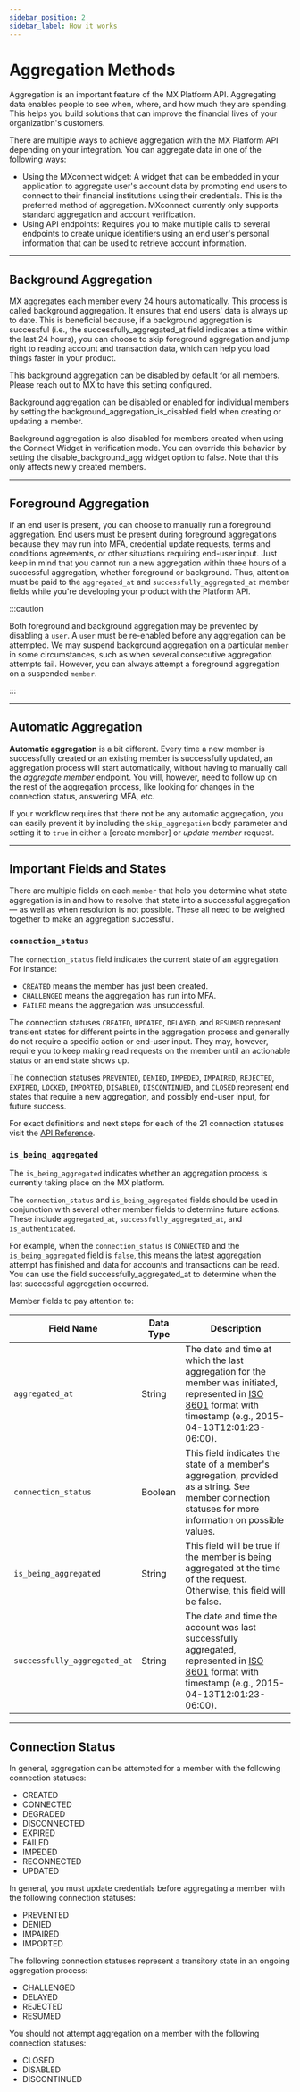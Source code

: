 ```yaml
---
sidebar_position: 2
sidebar_label: How it works
---
```


# Aggregation Methods

Aggregation is an important feature of the MX Platform API. Aggregating data enables people to see when, where, and how much they are spending. This helps you build solutions that can improve the financial lives of your organization's customers.

There are multiple ways to achieve aggregation with the MX Platform API depending on your integration. You can aggregate data in one of the following ways:

- Using the MXconnect widget: A widget that can be embedded in your application to aggregate user's account data by prompting end users to connect to their financial institutions using their credentials. This is the preferred method of aggregation. MXconnect currently only supports standard aggregation and account verification.
- Using API endpoints: Requires you to make multiple calls to several endpoints to create unique identifiers using an end user's personal information that can be used to retrieve account information.

---

## Background Aggregation

MX aggregates each member every 24 hours automatically. This process is called background aggregation. It ensures that end users' data is always up to date. This is beneficial because, if a background aggregation is successful (i.e., the successfully_aggregated_at field indicates a time within the last 24 hours), you can choose to skip foreground aggregation and jump right to reading account and transaction data, which can help you load things faster in your product.

This background aggregation can be disabled by default for all members. Please reach out to MX to have this setting configured.

Background aggregation can be disabled or enabled for individual members by setting the background_aggregation_is_disabled field when creating or updating a member.

Background aggregation is also disabled for members created when using the Connect Widget in verification mode. You can override this behavior by setting the disable_background_agg widget option to false. Note that this only affects newly created members.

---

## Foreground Aggregation

If an end user is present, you can choose to manually run a foreground aggregation. End users must be present during foreground aggregations because they may run into MFA, credential update requests, terms and conditions agreements, or other situations requiring end-user input. Just keep in mind that you cannot run a new aggregation within three hours of a successful aggregation, whether foreground or background. Thus, attention must be paid to the `aggregated_at` and `successfully_aggregated_at` member fields while you're developing your product with the Platform API.

:::caution

Both foreground and background aggregation may be prevented by disabling a `user`. A `user` must be re-enabled before any aggregation can be attempted. We may suspend background aggregation on a particular `member` in some circumstances, such as when several consecutive aggregation attempts fail. However, you can always attempt a foreground aggregation on a suspended `member`.

:::

---

## Automatic Aggregation

**Automatic aggregation** is a bit different. Every time a new member is successfully created or an existing member is successfully updated, an aggregation process will start automatically, without having to manually call the *aggregate member* endpoint. You will, however, need to follow up on the rest of the aggregation process, like looking for changes in the connection status, answering MFA, etc.

If your workflow requires that there not be any automatic aggregation, you can easily prevent it by including the `skip_aggregation` body parameter and setting it to `true` in either a [create member] or *update member* request.

---

## Important Fields and States

There are multiple fields on each `member` that help you determine what state aggregation is in and how to resolve that state into a successful aggregation — as well as when resolution is not possible. These all need to be weighed together to make an aggregation successful.

### `connection_status`

The `connection_status` field indicates the current state of an aggregation. For instance:

- `CREATED` means the member has just been created.
- `CHALLENGED` means the aggregation has run into MFA.
- `FAILED` means the aggregation was unsuccessful.

The connection statuses `CREATED`, `UPDATED`, `DELAYED`, and `RESUMED` represent transient states for different points in the aggregation process and generally do not require a specific action or end-user input. They may, however, require you to keep making read requests on the member until an actionable status or an end state shows up.

The connection statuses `PREVENTED`, `DENIED`, `IMPEDED`, `IMPAIRED`, `REJECTED`, `EXPIRED`, `LOCKED`, `IMPORTED`, `DISABLED`, `DISCONTINUED`, and `CLOSED` represent end states that require a new aggregation, and possibly end-user input, for future success.

For exact definitions and next steps for each of the 21 connection statuses visit the [API Reference](/platform-api).

### `is_being_aggregated`

The `is_being_aggregated` indicates whether an aggregation process is currently taking place on the MX platform.

The `connection_status` and `is_being_aggregated` fields should be used in conjunction with several other member fields to determine future actions. These include `aggregated_at`, `successfully_aggregated_at`, and `is_authenticated`.

For example, when the `connection_status` is `CONNECTED` and the `is_being_aggregated` field is `false`, this means the latest aggregation attempt has finished and data for accounts and transactions can be read. You can use the field successfully_aggregated_at to determine when the last successful aggregation occurred.

Member fields to pay attention to:

| Field Name                   | Data Type | Description                                                                                                                                                    |
|------------------------------|-----------|----------------------------------------------------------------------------------------------------------------------------------------------------------------|
| `aggregated_at`              | String    | The date and time at which the last aggregation for the member was initiated, represented in [ISO 8601](https://www.iso.org/iso-8601-date-and-time-format.html) format with timestamp (e.g., 2015-04-13T12:01:23-06:00). |
| `connection_status`          | Boolean   | This field indicates the state of a member's aggregation, provided as a string. See member connection statuses for more information on possible values.        |
| `is_being_aggregated`        | String    | This field will be true if the member is being aggregated at the time of the request. Otherwise, this field will be false.                                     |
| `successfully_aggregated_at` | String    | The date and time the account was last successfully aggregated, represented in [ISO 8601](https://www.iso.org/iso-8601-date-and-time-format.html) format with timestamp (e.g., 2015-04-13T12:01:23-06:00).               |

---

## Connection Status

In general, aggregation can be attempted for a member with the following connection statuses:

- CREATED
- CONNECTED
- DEGRADED
- DISCONNECTED
- EXPIRED
- FAILED
- IMPEDED
- RECONNECTED
- UPDATED

In general, you must update credentials before aggregating a member with the following connection statuses:

- PREVENTED
- DENIED
- IMPAIRED
- IMPORTED

The following connection statuses represent a transitory state in an ongoing aggregation process:

- CHALLENGED
- DELAYED
- REJECTED
- RESUMED

You should not attempt aggregation on a member with the following connection statuses:

- CLOSED
- DISABLED
- DISCONTINUED
